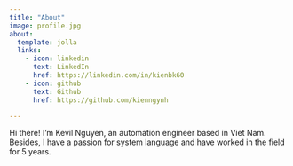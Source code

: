 ```yaml
---
title: "About"
image: profile.jpg
about:
  template: jolla
  links:
    - icon: linkedin
      text: LinkedIn
      href: https://linkedin.com/in/kienbk60
    - icon: github
      text: Github
      href: https://github.com/kienngynh

---
```


Hi there! I'm Kevil Nguyen, an automation engineer based in Viet Nam. Besides, I have a passion for system language and have worked in the field for 5 years.
